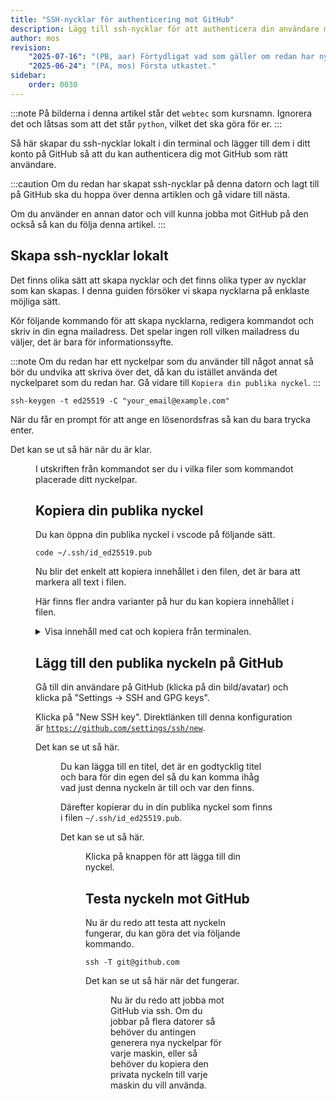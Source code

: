 ```yaml
---
title: "SSH-nycklar för authenticering mot GitHub" 
description: Lägg till ssh-nycklar för att authenticera din användare mot GitHub.
author: mos
revision:
    "2025-07-16": "(PB, aar) Förtydligat vad som gäller om redan har nycklar."
    "2025-06-24": "(PA, mos) Första utkastet."
sidebar:
    order: 0030
---
```



:::note
På bilderna i denna artikel står det `webtec` som kursnamn. Ignorera det och låtsas som att det står `python`, vilket det ska göra för er.
:::

Så här skapar du ssh-nycklar lokalt i din terminal och lägger till dem i ditt konto på GitHub så att du kan authenticera dig mot GitHub som rätt användare.

:::caution
Om du redan har skapat ssh-nycklar på denna datorn och lagt till på GitHub ska du hoppa över denna artiklen och gå vidare till nästa.

Om du använder en annan dator och vill kunna jobba mot GitHub på den också så kan du följa denna artikel.
:::

## Skapa ssh-nycklar lokalt

Det finns olika sätt att skapa nycklar och det finns olika typer av nycklar som kan skapas. I denna guiden försöker vi skapa nycklarna på enklaste möjliga sätt.

Kör följande kommando för att skapa nycklarna, redigera kommandot och skriv in din egna mailadress. Det spelar ingen roll vilken mailadress du väljer, det är bara för informationssyfte.

:::note
Om du redan har ett nyckelpar som du använder till något annat så bör du undvika att skriva över det, då kan du istället använda det nyckelparet som du redan har. Gå vidare till `Kopiera din publika nyckel`.
:::

```console title="Generera ett nyckelpar."
ssh-keygen -t ed25519 -C "your_email@example.com"
```

När du får en prompt för att ange en lösenordsfras så kan du bara trycka enter.

Det kan se ut så här när du är klar.


<Figure 
    src={sshkey1}
    caption="Nu har du genererat ssh-nycklar."
/>

I utskriften från kommandot ser du i vilka filer som kommandot placerade ditt nyckelpar.

## Kopiera din publika nyckel

Du kan öppna din publika nyckel i vscode på följande sätt.

```console title="Hur du kan öppna den publika nyckeln i vscode."
code ~/.ssh/id_ed25519.pub
```

Nu blir det enkelt att kopiera innehållet i den filen, det är bara att markera all text i filen.

Här finns fler andra varianter på hur du kan kopiera innehållet i filen.

<details>
<summary>Visa innehåll med cat och kopiera från terminalen.</summary>

```console title="Visa filens innehåll med kommandot cat."
cat ~/.ssh/id_ed25519.pub
```

Nu kan du markera filens innehåll i terminalen och kopiera, vanligtvis via `ctrl-c` eller `shift ctrl c` beroende av vilken terminal du har.

</details>



## Lägg till den publika nyckeln på GitHub

Gå till din användare på GitHub (klicka på din bild/avatar) och klicka på "Settings -> SSH and GPG keys".

Klicka på "New SSH key". Direktlänken till denna konfiguration är [`https://github.com/settings/ssh/new`](https://github.com/settings/ssh/new).

Det kan se ut så här.


<Figure 
    src={sshkey2}
    caption="Nu är du redo att lägga till en ny ssh-nyckel till GitHub."
/>

Du kan lägga till en titel, det är en godtycklig titel och bara för din egen del så du kan komma ihåg vad just denna nyckeln är till och var den finns.

Därefter kopierar du in din publika nyckel som finns i filen `~/.ssh/id_ed25519.pub`.

Det kan se ut så här.


<Figure 
    src={sshkey3}
    caption="Alla fält är ifyllda, nu är det bara att lägga till nyckeln."
/>

Klicka på knappen för att lägga till din nyckel.



## Testa nyckeln mot GitHub

Nu är du redo att testa att nyckeln fungerar, du kan göra det via följande kommando.

```console  title="Kontroller att du kan koppla dig till GitHub med din ssh-nyckel."
ssh -T git@github.com
```

Det kan se ut så här när det fungerar.


<Figure 
    src={sshkey4}
    caption="Ett välkomstmeddelande berättar att du kan koppla dig mot GitHub med en ssh-nyckel."
/>

Nu är du redo att jobba mot GitHub via ssh. Om du jobbar på flera datorer så behöver du antingen generera nya nyckelpar för varje maskin, eller så behöver du kopiera den privata nyckeln till varje maskin du vill använda.
